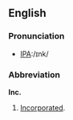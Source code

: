 ==English==

===Pronunciation===
*[[w:International Phonetic Alphabet|IPA]]:/ɪnk/

===Abbreviation===
'''Inc.'''
# [[Incorporated]].